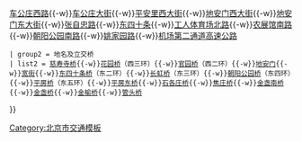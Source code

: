 {{Navbox
 | name = 平安大街
 | title = [[平安大街]]及延长线

 | group1 = 道路
 | list1 = [[玲珑路]]{{-w}}[[车公庄西路]]{{-w}}[[车公庄大街]]{{-w}}[[平安里西大街]]{{-w}}[[地安门西大街]]{{-w}}[[地安门东大街]]{{-w}}[[张自忠路 (北京)|张自忠路]]{{-w}}[[东四十条]]{{-w}}[[工人体育场北路]]{{-w}}[[农展馆南路]]{{-w}}[[朝阳公园南路]]{{-w}}[[姚家园路]]{{-w}}[[机场第二通道高速公路]]

 | group2 = 地名及立交桥
 | list2 = [[慈寿寺桥]]{{-w}}[[花园桥 (北京)|花园桥]]（西三环）{{-w}}[[官园桥]]（西二环）{{-w}}[[地安门]]{{-w}}[[地安门东大街|宽街]]{{-w}}[[东四十条桥]]（东二环）{{-w}}[[长虹桥]]（东三环）{{-w}}[[朝阳公园桥]]（东四环）{{-w}}[[平房桥]]（东五环）{{-w}}[[平房东桥]]{{-w}}[[石各庄桥]]{{-w}}[[焦庄桥]]{{-w}}[[金盏南桥]]{{-w}}[[金盏桥]]{{-w}}[[金榆桥]]{{-w}}[[管头桥]]

}}<noinclude>[[Category:北京市交通模板]]</noinclude>